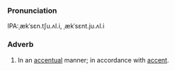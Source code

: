 ===Pronunciation===
IPA:ˌækˈsɛn.tʃu.ʌl.i, ˌækˈsɛnt.ju.ʌl.i

===Adverb===
#In an [[accentual]] manner; in accordance with [[accent]].